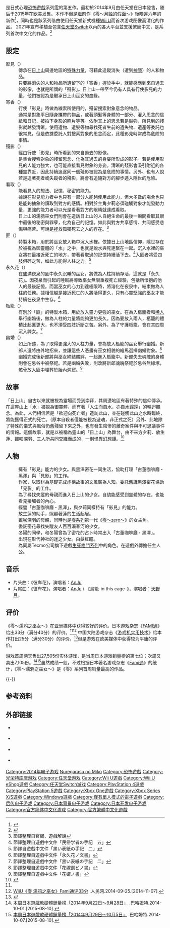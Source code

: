 {{NoteTA
| G1=Games
}}

{{Infobox video game
| title = 零～濡鸦之巫女～
| image = Zero Nuregarasu no Miko.jpg
| japanese = 零 〜濡鴉ノ巫女〜
| english = Fatal Frame: Maiden of Black Water
| english2 = Project Zero: Maiden of Black Water
| developer=[[光荣特库摩游戏|光荣特库摩游戏]]<br />[[任天堂企划开发本部|任天堂企划开发本部]]<ref name="FatalGuidebook">{{cite book |script-title=ja:零〜濡鴉ノ巫女〜コンプリートガイド|trans_title=Zero: The Raven-haired Shrine Maiden Complete Guide |publisher=[[Koei|Koei]] |isbn=978-4775809433 |date=2014-11-29|pages=163–166}}</ref>
| publisher=[[任天堂|任天堂]]（Wii U）<br>[[光荣特库摩|光荣特库摩]]（任天堂Switch等平台）
| producer=[[菊池启介|菊池启介]]
| director=[[柴田诚|柴田诚]]
| series= [[零系列|零系列]]
| platform=[[Wii_U|Wii U]]<br>[[任天堂Switch|任天堂Switch]]<br/>[[PlayStation_4|PlayStation 4]]<br/>[[PlayStation_5|PlayStation 5]]<br/>[[Xbox_One|Xbox One]]<br/>[[Xbox_Series_X/S|Xbox Series X/S]]<br/>[[Microsoft_Windows|Microsoft Windows]]
| engine=
| release='''Wii U'''<br>{{Vgrelease|JP|2014年9月27日|NA|2015年10月22日|EU|2015年10月30日}}'''任天堂Switch、PlayStation 4、PlayStation 5、Xbox One、Xbox Series X/S、Steam'''{{Vgrelease|WW|2021年10月28日}}
| genre=[[恐怖遊戲|恐怖生存]]、[[心理恐怖|心理恐怖]]
| modes=[[单人电子游戏|单人游戏]]
}}
{{vgname|零～濡鸦之巫女～|ja=零 〜濡鴉ノ巫女〜|na=Fatal Frame: Maiden of Black Water|eu=Project Zero: Maiden of Black Water}}是日式心理[[恐怖遊戲|恐怖遊戲]]系列[[零系列|零]]的第五作。最初於2014年9月由任天堂在日本發售，随后于2015年在欧美发售。本作不但是繼前作《[[零～月蝕的假面～|零～月蝕的假面～]]》後睽違六年的新作<ref>{{cite web|url=http://www.famitsu.com/news/201409/19061734.html|script-title=ja:『零 〜濡鴉ノ巫女〜』『劇場版 零 〜ゼロ〜』発売＆公開直前！ 紹介ステージリポート【TGS 2014】|date=2014-09-19|accessdate=2014-11-03|work=famitsu.com|archive-date=2019-04-15|archive-url=https://web.archive.org/web/20190415100607/https://www.famitsu.com/news/201409/19061734.html|dead-url=no}}</ref>，同時也是該系列借由使用任天堂新式機種[[Wii_U|Wii U]]而首次游戏图像高清化的作品。
2021年宣布移植至包含[[任天堂Switch|任天堂Switch]]以內的各大平台並支援繁簡中文，是系列首次中文化的作品。<ref>{{cite web|url=https://gnn.gamer.com.tw/detail.php?sn=216602|title=《零 ～濡鴉之巫女～》HD Remaster 版 2021 年10月28日預定登場 美麗的恐怖在多平台復活|date=2021-06-16|accessdate=2021-06-16|work=巴哈姆特|archive-date=2021-06-29|archive-url=https://web.archive.org/web/20210629093644/https://gnn.gamer.com.tw/detail.php?sn=216602|dead-url=no}}</ref>

== 設定 ==
; 影見（{{lang|ja|影見（かげみ）}}） 
: 傳承在[[日上山|日上山]]周邊地區的[[特殊力量|特殊力量]]，可藉此追蹤消失（遭到[[神隱|神隱]]）的人和物品。
: 只要將消失的人和物品所遺留下的「寄香」握於手中，就能感應到來自過去的影像，也就是所謂的「殘影」。日上山一帶至今仍有人具有行使影見的力量，他們被認為是繼承日上山巫女的血緣。
; 寄香（{{lang|ja|寄香（よすが）}}） 
: 行使「影見」時做為線索所使用的，殘留搜索對象意念的物品。
: 通常是對象平日隨身攜帶的物品，或著頭髮等身體的一部分、灌入思念的信紙和日記、被拍下身影的照片等等。依附其上的思念若是越強，所見到的殘影就越發清晰。使用遺物、遺髮等物尋找死者生前的遺失物、遺產等委託也很常見，但是依據委託人對搜索對象的思念而定，此種影見時常成為危險的事情。
; 殘影（{{lang|ja|残影（ざんえい）}}） 
: 經由行使「影見」時所看到的來自過去的影像。
: 是集合搜索對象的殘留思念、化為其過去的身姿所形成的影子。若是使用影見的人能力強大，也可能直接看見對象的身姿。清晰的殘影會吸引附近的各種靈靠近，因此持續追逐同一個殘影被認為是危險的事情。另外、也有人說若是追著死者或失蹤者的殘影，將會有追隨對方的腳步遁入隱世的危險。
; 看取（{{lang|ja|看取る（みとる）}}） 
: 能看見人的想法、記憶、秘密的能力。
: 據說在影見能力者中也只有一部分人能夠使用此能力，但大多數的場合也只是能夠抽象的讀取到對方的感情。相對於主角夕莉必須碰觸對象才能發動力量，更強的能力者可以光是看著對方的眼睛就達成看取。
: 日上山的濡鴉巫女們則會在造訪日上山的人自絕生命的最後一瞬間看取其眼中最後的秘密與罪孽，化為自己的記憶。如此與對方共享感情、共同感受悲傷與痛苦。可說是拯救孤獨死去之人的存在。<ref>節譯整理自官網、遊戲解說</ref>
; 匪（{{lang|ja|匪（はこ）}}） 
: 特製木箱，用於將巫女放入箱中沉入水裡。依據日上山地區信仰，隱世存在於被視為御靈體的「水」之中，也就是說水與死連繫在一起。沉入水裡的巫女將在最接近死亡的地方，帶著看取過的記憶持續活下去。<ref>節譯整理自遊戲中文件「民俗学者の手記　五」</ref>入匪者將受四肢俱碎之苦，如此方能得人柱之力。<ref>節譯自遊戲中文件「黒い表紙の手記　二」</ref>
; 永久花（{{lang|ja|永久花（とこしえばな）}}） 
: 在盛滿夜泉的匪中永久沉睡的巫女，將做為人柱持續存活，這就是「永久花」。因夜泉而引起的睡眠將導致巫女無限重複死亡經驗，包括所懷抱的他人的最後記憶。而當巫女的心力到達極限時，將溶化在夜泉中，結束做為人柱的任務。據相信越是接近死亡的人將活得更久，只有心靈堅強的巫女才能持續在夜泉中生存。<ref>節譯整理自遊戲中文件「永久花ノ文書」</ref>
; 柩籠（{{lang|ja|柩籠（ひつぎかご）}}） 
: 有別於「匪」的特製木箱，用於放入靈力更強的巫女。在為入柩籠者和[[稀人|稀人]]舉行幽婚後，做為人柱的力量將能夠更加長久。因為要放入兩人，柩籠的體積比起匪更大，也不須受四肢折斷之苦。另外，為了守護柩籠，會在其四周沉入諫女。<ref>節譯整理自遊戲中文件「黒い表紙の手記　二」</ref>
; 幽婚（{{lang|ja|幽婚（ゆうこん）}}） 
: 如上所述，為了取得更強大的人柱力量，會為放入柩籠的巫女舉行幽婚。新郎人選將由外地招來，並讓這些人憑畫有巫女相貌的繪馬選擇幽婚對象。<ref>節譯整理自遊戲中文件「花嫁選ビノ書」</ref>幽婚完成後新郎將與巫女締結羈絆，一起進入柩籠中。新郎失去魂魄的身體則會在忌谷中被祭祀。若是幽婚失敗，則改將新郎魂魄祭祀於忌谷無緣塚，骸骨放入匪中埋葬於胎內洞窟。<ref>節譯整理自遊戲中文件「花婿ノ書」</ref>

== 故事 ==
「日上山」自古以來就被視為靈場而受到崇拜，其周邊地區有著特殊的信仰傳承。在這座山上「水」被視為御靈體，而有著「人生而自水，亦自水歸還」的輪迴觀念。為此，人們相信若是「欲迎向死亡者」造訪此山，並在碰觸此山之水時臨終，將能獲得正式的死亡。（原本自殺者僅能被視為遊魂，非正式之死）另外、此地除了特殊的儀式與風俗仍舊殘留下來之外，也有發生陰慘的離奇案件與不可思議事件的情報。這個故事，就是以被稱為靈山的「日上山」為舞台，由不來方夕莉、放生蓮、雛咲深羽、三人所共同交織而成的，一則怪異幻想譚。<ref>{{cite web |url= http://www.nintendo.co.jp/wiiu/al5j/story.html |title= 零 ～濡鴉ノ巫女～：物語 |access-date= 2014-10-06 |archive-date= 2017-06-22 |archive-url= https://web.archive.org/web/20170622094700/https://www.nintendo.co.jp/wiiu/al5j/story.html |dead-url= no }}</ref>

== 人物 ==
{{main|零系列角色列表#零～濡鴉之巫女～}}

; {{nihongo|不來方 夕莉|不来方 夕莉||CV：[[種田梨沙|種田梨沙]]}}
: 擁有「影見」能力的少女。與黑澤密花一同生活，協助打理「古董咖啡廳・黑澤」與「見影」的工作。
; {{nihongo|放生 蓮|放生 蓮||CV：[[鈴木達央|鈴木達央]]}}
: 作家，以取材為基礎完成虛構故事的文風廣為人知。委託舊識黑澤密花協助「見影」的工作。
; {{nihongo|雛咲 深羽|雛咲 深羽||CV：[[内田真禮|内田真禮]]}}
: 為了尋找失蹤的母親而進入日上山的少女。自幼能感受到靈體的存在，也能看見接觸者的內心。
; {{nihongo|黑澤 密花|黒澤 密花||CV：[[田中敦子|田中敦子]]}}
: 經營「古董咖啡廳・黑澤」，與夕莉同樣持有「影見」的能力。
; {{nihongo|靜宫 累|鏡宮 累||CV：[[坂本真绫|坂本真绫]]}}
: 放生蓮的助手，照顧著蓮的生活起居。
; {{nihongo|雛咲 深红|雛咲 深紅||CV：涌澤利香}}
: 雛咲深羽的母親，同時也是[[零系列|零系列]]第一代《[[零～zero～|零～zero～]]》的女主角。
; {{nihongo|冰見野 冬陽|氷見野 冬陽||CV：[[今井麻夏|今井麻夏]]}}
: 委託密花尋找失蹤友人百百瀨春河的少女。
; {{nihongo|百百瀨 春河|百々瀬 春河||CV：[[戶松遙|戶松遙]]}}
: 冬陽的同學，和冬陽曾為了密花的占卜時常出入「古董咖啡廳・黑澤」。
; {{nihongo|白菊|白菊||CV：[[高森奈津美|高森奈津美]]}}
: 出現在形代神社的迷之少女。白髮紅瞳。
; {{nihongo|綾音|あやね||CV：[[山崎和佳奈|山崎和佳奈]]}}
: 為同屬Tecmo公司旗下遊戲[[生死格鬥系列|生死格鬥系列]]中的角色。在遊戲外傳擔任主人公。

== 音乐 ==
* 片头曲：《彼岸花》，演唱者：[[AnJu|AnJu]]
* 片尾曲：《彼岸花》，演唱者：[[AnJu|AnJu]] / 《鳥籠-in this cage-》，演唱者：[[天野月|天野月]]。

== 评价 ==
{{Video game reviews
| GR = 67.68%<ref>{{cite web |url=http://www.gamerankings.com/wii-u/789658-fatal-frame-maiden-of-black-water/index.html |title=Fatal Frame: Maiden of Black Water for Wii U |publisher=[[GameRankings|GameRankings]] |accessdate=2016-02-15 |archive-date=2015-12-20 |archive-url=https://web.archive.org/web/20151220105806/http://www.gamerankings.com/wii-u/789658-fatal-frame-maiden-of-black-water/index.html |dead-url=no }}</ref>
| MC = 67/100<ref>{{cite web |url=http://www.metacritic.com/game/wii-u/fatal-frame-maiden-of-black-water |title=Fatal Frame: Maiden of Black Water for Wii U Reviews |publisher=[[Metacritic|Metacritic]] |accessdate=2016-02-15 |archive-date=2015-10-26 |archive-url=https://web.archive.org/web/20151026000034/http://www.metacritic.com/game/wii-u/fatal-frame-maiden-of-black-water |dead-url=no }}</ref>
| Edge = 8/10<ref>{{cite journal |title=Project Zero: Maiden of Black Water |journal=Edge Magazine |issue=286 |date=December 2015 |publisher=[[Future_Publishing|Future Publishing]]}}</ref>
| EuroG = "Avoid"<ref name="EuroReview">{{cite web|url=http://www.eurogamer.net/articles/2015-10-20-project-zero-maiden-of-black-water|title=Project Zero: Maiden of Black Water review|last=Wilson|first=Aoife|publisher=[[Eurogamer|Eurogamer]]|date=2015-10-27|accessdate=2015-10-28|archiveurl=https://web.archive.org/web/20151028133919/http://www.eurogamer.net/articles/2015-10-20-project-zero-maiden-of-black-water|archivedate=2015-10-28|deadurl=no}}</ref>
| Fam = 33/40<ref name="FamReview">{{cite web|url=http://nintendoeverything.com/fatal-frame-the-black-haired-shrine-maiden-famitsu-review-translated/|title=Fatal Frame: The Black Haired Shrine Maiden Famitsu review translated|last=Richards|first=Brian|publisher=Nintendo Everything|date=2014-09-29|accessdate=2015-04-02|archiveurl=https://web.archive.org/web/20150518222413/http://nintendoeverything.com/fatal-frame-the-black-haired-shrine-maiden-famitsu-review-translated/|archivedate=2015-05-18|deadurl=no}}</ref>
| GI = 5.5/10<ref name="GIreview">{{cite web|url=http://www.gameinformer.com/games/fatal_frame_maiden_of_black_water/b/wii_u/archive/2015/10/19/game-informer-review-fatal-frame-5-maiden-of-the-black-water.aspx|title=Fatal Frame: Maiden of Black Water - A Disappointing Case Of Déjà View|last=Turi|first=Tim|publisher=''[[Game_Informer|Game Informer]]''|date=2015-10-19|accessdate=2015-10-19|archiveurl=https://web.archive.org/web/20151019164025/http://www.gameinformer.com/games/fatal_frame_maiden_of_black_water/b/wii_u/archive/2015/10/19/game-informer-review-fatal-frame-5-maiden-of-the-black-water.aspx|archivedate=2015-10-19|deadurl=no}}</ref>
| GameRev = {{rating|4.5|5}}<ref name="GameRevReview">{{cite web|url=http://www.gamerevolution.com/review/fatal-frame-maiden-of-black-water|title=Fatal Frame: Maiden of Black Water Review|last=Bates|first=Ryan|publisher=[[Game_Revolution|Game Revolution]]|date=2015-10-19|accessdate=2015-10-19|archiveurl=https://www.webcitation.org/6cOmh347S?url=http://www.gamerevolution.com/review/fatal-frame-maiden-of-black-water|archivedate=2015-10-19|deadurl=no}}</ref>
| GSpot = 5/10<ref name="GSreview">{{cite web|url=http://www.gamespot.com/reviews/fatal-frame-maiden-of-black-water-review/1900-6416276/|title=Fatal Frame: Maiden of Black Water Review|last=Corriea|first=Alexa Ray|publisher=[[GameSpot|GameSpot]]|date=2015-10-19|accessdate=2015-10-19|archiveurl=https://web.archive.org/web/20151019161555/http://www.gamespot.com/reviews/fatal-frame-maiden-of-black-water-review/1900-6416276/|archivedate=2015-10-19|deadurl=no}}</ref>
| GT = 7.4/10<ref name="GTreview">{{cite web|url=http://www.gametrailers.com/videos/view/reviews2/109082-Fatal-Frame-The-Black-Haired-Shrine-Maiden-Review|title=Fatal Frame: Maiden of Black Water Review|last=Krupa|first=Daniel|publisher=[[GameTrailers|GameTrailers]]|date=2015-10-20|accessdate=2015-02-15|archive-date=2016-05-05|archive-url=https://web.archive.org/web/20160505014407/http://www.gametrailers.com/videos/view/reviews2/109082-Fatal-Frame-The-Black-Haired-Shrine-Maiden-Review|dead-url=no}}</ref>
| IGN = 7/10<ref name="IGNreview">{{cite web|url=http://www.ign.com/articles/2015/10/19/fatal-frame-maiden-of-the-black-water-review|title=Fatal Frame: Maiden of Black Water Review|last=Krupa|first=Daniel|publisher=[[IGN|IGN]]|date=2015-10-19|accessdate=2015-10-19|archiveurl=https://web.archive.org/web/20151019161549/http://www.ign.com/articles/2015/10/19/fatal-frame-maiden-of-the-black-water-review|archivedate=2015-10-19|deadurl=no}}</ref>
| NWR = 8.5/10<ref name="NWRreview">{{cite web|url=http://www.nintendoworldreport.com/review/41332/fatal-frame-maiden-of-black-water-review|title=Fatal Frame: Maiden of Black Water Review|last=Brown|first=Andrew|publisher=Nintendo World Report|date=2015-10-19|accessdate=2015-10-21|archiveurl=https://www.webcitation.org/6cSHlfnkd?url=http://www.nintendoworldreport.com/review/41332/fatal-frame-maiden-of-black-water-review|archivedate=2015-10-21|dead-url=no}}</ref>
| UCG = 25/30<ref name="UCGreview"/>
| VG = 7/10<ref name="VGreview">{{cite web|url=http://www.videogamer.com/reviews/fatal_frame_review.html|title=Project Zero: Maiden of Black Water Review|last=Orry|first=Tom|publisher=[[VideoGamer.com|VideoGamer.com]]|date=2015-10-20|accessdate=2015-10-19|archiveurl=https://web.archive.org/web/20151020142721/http://www.videogamer.com/reviews/fatal_frame_review.html#|archivedate=2015-10-20|deadurl=yes}}</ref>
}}
《零～濡鸦之巫女～》在亚洲媒体中获得较好的评价。日本游戏杂志《[[FAMI通|FAMI通]]》给出33分（满分40分）的评价。<ref name="FamReview" /><ref>[http://game.people.com.cn/n/2014/0925/c40130-25734817.html WiiU《零 濡鸦之巫女》Fami通评33分] {{Wayback|url=http://game.people.com.cn/n/2014/0925/c40130-25734817.html |date=20160304110707 }}.人民网.2014-09-25.[2014-11-07].</ref> 中国大陆游戏杂志《[[游戏机实用技术|游戏机实用技术]]》给本作打出25分（满分30分）的评价。<ref name="UCGreview">{{cite web|url=http://v.qq.com/cover/o/ocdx613a7elu4gr.html?vid=x01384glgv1|title=《游戏机实用技术》游戏黄金眼评测第25期 零 濡鸦之巫女|date=2014-10-13|accessdate=2014-11-07|work=游戏机实用技术-游戏黄金眼|archive-date=2015-11-17|archive-url=https://web.archive.org/web/20151117020550/http://v.qq.com/cover/o/ocdx613a7elu4gr.html?vid=x01384glgv1|dead-url=no}}</ref>但是游戏在欧美媒体中获得较为平庸的评价。

游戏首周两天售出27,505份实体游戏，是当周日本游戏销量榜的第七位；次周又卖出7,105份。<ref>[http://home.gamer.com.tw/creationDetail.php?sn=2611155 本周日本遊戲軟硬體銷量榜「2014年9月22日～9月28日」] {{Wayback|url=http://home.gamer.com.tw/creationDetail.php?sn=2611155 |date=20160304074638 }}.巴哈姆特.2014-10-01.[2015-08-10].</ref><ref>[http://home.gamer.com.tw/creationDetail.php?sn=2618192 本周日本遊戲軟硬體銷量榜「2014年9月29日～10月5日」] {{Wayback|url=http://home.gamer.com.tw/creationDetail.php?sn=2618192 |date=20160304052710 }}.巴哈姆特.2014-10-07.[2015-08-10].</ref>虽然成绩一般，不过根据日本著名游戏杂志《[[Fami通|Fami通]]》的统计，《零～濡鸦之巫女～》是《零》系列首周销量最高的作品。

{{-}}
== 参考资料 ==
{{Reflist|30em}}

== 外部链接 ==
* {{official website|https://www.gamecity.ne.jp/zero/maiden/|《零～濡鸦之巫女～》官方网站}} {{ja}}
* {{official website|https://www.koeitecmoamerica.com/fatalframe/mobw/|《零～濡鸦之巫女～》官方网站（美版）}} {{en}}
* {{official website|https://www.koeitecmoeurope.com/zero/maiden/|《零～濡鸦之巫女～》官方网站（歐版）}} {{en}}
* {{official website|https://www.gamecity.com.tw/zero/maiden/|《零～濡鸦之巫女～》官方网站}} {{zh-hant}}

{{零系列}}

{{DEFAULTSORT:Zero, Nuregarasu no Miko}}
[[Category:2014年电子游戏|Category:2014年电子游戏]]
[[Category:零系列电子游戏|Nuregarasu no Miko]]
[[Category:恐怖遊戲|Category:恐怖遊戲]]
[[Category:光荣特库摩游戏|Category:光荣特库摩游戏]]
[[Category:任天堂游戏|Category:任天堂游戏]]
[[Category:Wii_U遊戲|Category:Wii U遊戲]]
[[Category:Wii_U_eShop遊戲|Category:Wii U eShop遊戲]]
[[Category:任天堂Switch游戏|Category:任天堂Switch游戏]]
[[Category:PlayStation_4遊戲|Category:PlayStation 4遊戲]]
[[Category:PlayStation_5遊戲|Category:PlayStation 5遊戲]]
[[Category:Xbox_One遊戲|Category:Xbox One遊戲]]
[[Category:Xbox_Series_X/S遊戲|Category:Xbox Series X/S遊戲]]
[[Category:Windows遊戲|Category:Windows遊戲]]
[[Category:僅有單人模式的電子遊戲|Category:僅有單人模式的電子遊戲]]
[[Category:后传电子游戏|Category:后传电子游戏]]
[[Category:日本背景电子游戏|Category:日本背景电子游戏]]
[[Category:日本开发电子游戏|Category:日本开发电子游戏]]
[[Category:官方简体中文化游戏|Category:官方简体中文化游戏]]
[[Category:官方繁體中文化遊戲|Category:官方繁體中文化遊戲]]